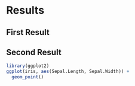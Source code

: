 # Results

## First Result

## Second Result

```r
library(ggplot2)
ggplot(iris, aes(Sepal.Length, Sepal.Width)) +
  geom_point()
```